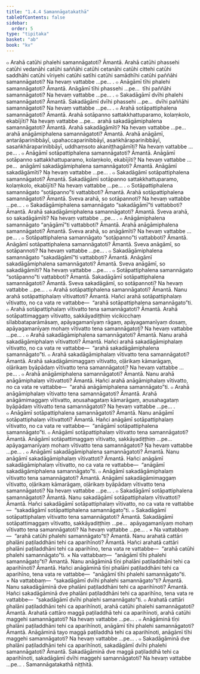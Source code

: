 ```yaml
---
title: "1.4.4 Samannāgatakathā"
tableOfContents: false
sidebar:
  order: 5
type: "tipitaka"
basket: "ab"
book: "kv"
---
```



<DynamicBreadcrumb />

<Division number="393" book="kv" bookNo="32" page="207">

<Paragraph number="1327" book="kv">
๐ Arahā catūhi phalehi samannāgatoti? Āmantā. Arahā catūhi phassehi catūhi vedanāhi catūhi saññāhi catūhi cetanāhi catūhi cittehi catūhi saddhāhi catūhi vīriyehi catūhi satīhi catūhi samādhīhi catūhi paññāhi samannāgatoti? Na hevaṃ vattabbe …pe… .
</Paragraph>

<Paragraph number="1328" book="kv">
๐ Anāgāmī tīhi phalehi samannāgatoti? Āmantā. Anāgāmī tīhi phassehi …pe…  tīhi paññāhi samannāgatoti? Na hevaṃ vattabbe …pe… .
</Paragraph>

<Paragraph number="1329" book="kv">
๐ Sakadāgāmī dvīhi phalehi samannāgatoti? Āmantā. Sakadāgāmī dvīhi phassehi …pe…  dvīhi paññāhi samannāgatoti? Na hevaṃ vattabbe …pe… .
</Paragraph>

<Paragraph number="1330" book="kv">
๐ Arahā sotāpattiphalena samannāgatoti? Āmantā. Arahā sotāpanno sattakkhattuparamo, kolaṃkolo, ekabījīti? Na hevaṃ vattabbe …pe…  arahā sakadāgāmiphalena samannāgatoti? Āmantā. Arahā sakadāgāmīti? Na hevaṃ vattabbe …pe…  arahā anāgāmiphalena samannāgatoti? Āmantā. Arahā anāgāmī, antarāparinibbāyī, upahaccaparinibbāyī, asaṅkhāraparinibbāyī, sasaṅkhāraparinibbāyī, uddhaṃsoto akaniṭṭhagāmīti? Na hevaṃ vattabbe …pe… .
</Paragraph>

<Paragraph number="1331" book="kv">
๐ Anāgāmī sotāpattiphalena samannāgatoti? Āmantā. Anāgāmī sotāpanno sattakkhattuparamo, kolaṃkolo, ekabījīti? Na hevaṃ vattabbe …pe…  anāgāmī sakadāgāmiphalena samannāgatoti? Āmantā. Anāgāmī sakadāgāmīti? Na hevaṃ vattabbe …pe… .
</Paragraph>

<Paragraph number="1332" book="kv">
๐ Sakadāgāmī sotāpattiphalena samannāgatoti? Āmantā. Sakadāgāmī sotāpanno sattakkhattuparamo, kolaṃkolo, ekabījīti? Na hevaṃ vattabbe …pe… .
</Paragraph>

</Division>
<Division number="394" book="kv" bookNo="32" page="208">

<Paragraph number="1333" book="kv">
๐ Sotāpattiphalena samannāgato “sotāpanno”ti vattabboti? Āmantā. Arahā sotāpattiphalena samannāgatoti? Āmantā. Sveva arahā, so sotāpannoti? Na hevaṃ vattabbe …pe… .
</Paragraph>

<Paragraph number="1334" book="kv">
๐ Sakadāgāmiphalena samannāgato “sakadāgāmī”ti vattabboti? Āmantā. Arahā sakadāgāmiphalena samannāgatoti? Āmantā. Sveva arahā, so sakadāgāmīti? Na hevaṃ vattabbe …pe… .
</Paragraph>

<Paragraph number="1335" book="kv">
๐ Anāgāmiphalena samannāgato “anāgāmī”ti vattabboti? Āmantā. Arahā anāgāmiphalena samannāgatoti? Āmantā. Sveva arahā, so anāgāmīti? Na hevaṃ vattabbe …pe… .
</Paragraph>

<Paragraph number="1336" book="kv">
๐ Sotāpattiphalena samannāgato “sotāpanno”ti vattabboti? Āmantā. Anāgāmī sotāpattiphalena samannāgatoti? Āmantā. Sveva anāgāmī, so sotāpannoti? Na hevaṃ vattabbe …pe… .
</Paragraph>

<Paragraph number="1337" book="kv">
๐ Sakadāgāmiphalena samannāgato “sakadāgāmī”ti vattabboti? Āmantā. Anāgāmī sakadāgāmiphalena samannāgatoti? Āmantā. Sveva anāgāmī, so sakadāgāmīti? Na hevaṃ vattabbe …pe… .
</Paragraph>

<Paragraph number="1338" book="kv">
๐ Sotāpattiphalena samannāgato “sotāpanno”ti vattabboti? Āmantā. Sakadāgāmī sotāpattiphalena samannāgatoti? Āmantā. Sveva sakadāgāmī, so sotāpannoti? Na hevaṃ vattabbe …pe… .
</Paragraph>

</Division>
<Division number="395" book="kv" bookNo="32" page="208">

<Paragraph number="1339" book="kv">
๐ Arahā sotāpattiphalena samannāgatoti? Āmantā. Nanu arahā sotāpattiphalaṃ vītivattoti? Āmantā. Hañci arahā sotāpattiphalaṃ vītivatto, no ca vata re vattabbe—  “arahā sotāpattiphalena samannāgato”ti.
</Paragraph>

<Paragraph number="1340" book="kv">
๐ Arahā sotāpattiphalaṃ vītivatto tena samannāgatoti? Āmantā. Arahā sotāpattimaggaṃ vītivatto, sakkāyadiṭṭhiṃ vicikicchaṃ sīlabbataparāmāsaṃ, apāyagamanīyaṃ rāgaṃ, apāyagamanīyaṃ dosaṃ, apāyagamanīyaṃ mohaṃ vītivatto tena samannāgatoti? Na hevaṃ vattabbe …pe… .
</Paragraph>

<Paragraph number="1341" book="kv">
๐ Arahā sakadāgāmiphalena samannāgatoti? Āmantā. Nanu arahā sakadāgāmiphalaṃ vītivattoti? Āmantā. Hañci arahā sakadāgāmiphalaṃ vītivatto, no ca vata re vattabbe—  “arahā sakadāgāmiphalena samannāgato”ti.
</Paragraph>

<Paragraph number="1342" book="kv">
๐ Arahā sakadāgāmiphalaṃ vītivatto tena samannāgatoti? Āmantā. Arahā sakadāgāmimaggaṃ vītivatto, oḷārikaṃ kāmarāgaṃ, oḷārikaṃ byāpādaṃ vītivatto tena samannāgatoti? Na hevaṃ vattabbe …pe… .
</Paragraph>

<Paragraph number="1343" book="kv">
๐ Arahā anāgāmiphalena samannāgatoti? Āmantā. Nanu arahā anāgāmiphalaṃ vītivattoti? Āmantā. Hañci arahā anāgāmiphalaṃ vītivatto, no ca vata re vattabbe—  “arahā anāgāmiphalena samannāgato”ti.
</Paragraph>

<Paragraph number="1344" book="kv">
๐ Arahā anāgāmiphalaṃ vītivatto tena samannāgatoti? Āmantā. Arahā anāgāmimaggaṃ vītivatto, aṇusahagataṃ kāmarāgaṃ, aṇusahagataṃ byāpādaṃ vītivatto tena samannāgatoti? Na hevaṃ vattabbe …pe… .
</Paragraph>

<Paragraph number="1345" book="kv">
๐ Anāgāmī sotāpattiphalena samannāgatoti? Āmantā. Nanu anāgāmī sotāpattiphalaṃ vītivattoti? Āmantā. Hañci anāgāmī sotāpattiphalaṃ vītivatto, no ca vata re vattabbe—  “anāgāmī sotāpattiphalena samannāgato”ti.
</Paragraph>

<Paragraph number="1346" book="kv">
๐ Anāgāmī sotāpattiphalaṃ vītivatto tena samannāgatoti? Āmantā. Anāgāmī sotāpattimaggaṃ vītivatto, sakkāyadiṭṭhiṃ …pe…  apāyagamanīyaṃ mohaṃ vītivatto tena samannāgatoti? Na hevaṃ vattabbe …pe… .
</Paragraph>

<Paragraph number="1347" book="kv">
๐ Anāgāmī sakadāgāmiphalena samannāgatoti? Āmantā. Nanu anāgāmī sakadāgāmiphalaṃ vītivattoti? Āmantā. Hañci anāgāmī sakadāgāmiphalaṃ vītivatto, no ca vata re vattabbe—  “anāgāmī sakadāgāmiphalena samannāgato”ti.
</Paragraph>

<Paragraph number="1348" book="kv">
๐ Anāgāmī sakadāgāmiphalaṃ vītivatto tena samannāgatoti? Āmantā. Anāgāmī sakadāgāmimaggaṃ vītivatto, oḷārikaṃ kāmarāgaṃ, oḷārikaṃ byāpādaṃ vītivatto tena samannāgatoti? Na hevaṃ vattabbe …pe… .
</Paragraph>

<Paragraph number="1349" book="kv">
๐ Sakadāgāmī sotāpattiphalena samannāgatoti? Āmantā. Nanu sakadāgāmī sotāpattiphalaṃ vītivattoti? Āmantā. Hañci sakadāgāmī sotāpattiphalaṃ vītivatto, no ca vata re vattabbe—  “sakadāgāmī sotāpattiphalena samannāgato”ti.
</Paragraph>

<Paragraph number="1350" book="kv">
๐ Sakadāgāmī sotāpattiphalaṃ vītivatto tena samannāgatoti? Āmantā. Sakadāgāmī sotāpattimaggaṃ vītivatto, sakkāyadiṭṭhiṃ …pe…  apāyagamanīyaṃ mohaṃ vītivatto tena samannāgatoti? Na hevaṃ vattabbe …pe… .
</Paragraph>

</Division>
<Division number="396" book="kv" bookNo="32" page="210">

<Paragraph number="1351" book="kv">
× Na vattabbaṃ—  “arahā catūhi phalehi samannāgato”ti? Āmantā. Nanu arahatā cattāri phalāni paṭiladdhāni tehi ca aparihīnoti? Āmantā. Hañci arahatā cattāri phalāni paṭiladdhāni tehi ca aparihīno, tena vata re vattabbe—  “arahā catūhi phalehi samannāgato”ti.
</Paragraph>

<Paragraph number="1352" book="kv">
× Na vattabbaṃ—  “anāgāmī tīhi phalehi samannāgato”ti? Āmantā. Nanu anāgāminā tīṇi phalāni paṭiladdhāni tehi ca aparihīnoti? Āmantā. Hañci anāgāminā tīṇi phalāni paṭiladdhāni tehi ca aparihīno, tena vata re vattabbe—  “anāgāmī tīhi phalehi samannāgato”ti.
</Paragraph>

<Paragraph number="1353" book="kv">
× Na vattabbaṃ—  “sakadāgāmī dvīhi phalehi samannāgato”ti? Āmantā. Nanu sakadāgāminā dve phalāni paṭiladdhāni tehi ca aparihīnoti? Āmantā. Hañci sakadāgāminā dve phalāni paṭiladdhāni tehi ca aparihīno, tena vata re vattabbe—  “sakadāgāmī dvīhi phalehi samannāgato”ti.
</Paragraph>

<Paragraph number="1354" book="kv">
๐ Arahatā cattāri phalāni paṭiladdhāni tehi ca aparihīnoti, arahā catūhi phalehi samannāgatoti? Āmantā. Arahatā cattāro maggā paṭiladdhā tehi ca aparihīnoti, arahā catūhi maggehi samannāgatoti? Na hevaṃ vattabbe …pe… .
</Paragraph>

<Paragraph number="1355" book="kv">
๐ Anāgāminā tīṇi phalāni paṭiladdhāni tehi ca aparihīnoti, anāgāmī tīhi phalehi samannāgatoti? Āmantā. Anāgāminā tayo maggā paṭiladdhā tehi ca aparihīnoti, anāgāmī tīhi maggehi samannāgatoti? Na hevaṃ vattabbe …pe… .
</Paragraph>

<Paragraph number="1356" book="kv">
๐ Sakadāgāminā dve phalāni paṭiladdhāni tehi ca aparihīnoti, sakadāgāmī dvīhi phalehi samannāgatoti? Āmantā. Sakadāgāminā dve maggā paṭiladdhā tehi ca aparihīnoti, sakadāgāmī dvīhi maggehi samannāgatoti? Na hevaṃ vattabbe …pe… .

</Paragraph>
</Division>

<Paragraph number="1357" type="center" book="kv">
Samannāgatakathā niṭṭhitā.
</Paragraph>